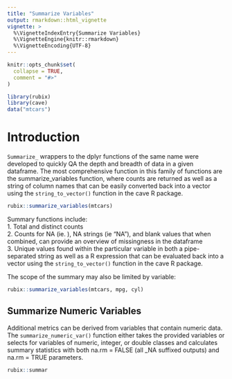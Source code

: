 ```yaml
---
title: "Summarize Variables"
output: rmarkdown::html_vignette
vignette: >
  %\VignetteIndexEntry{Summarize Variables}
  %\VignetteEngine{knitr::rmarkdown}
  %\VignetteEncoding{UTF-8}
---
```


```r
knitr::opts_chunk$set(
  collapse = TRUE,
  comment = "#>"
)
```

```r
library(rubix)
library(cave)
data("mtcars")
```

# Introduction  
`Summarize_` wrappers to the dplyr functions of the same name were developed to quickly QA the depth and breadth of data in a given dataframe. The most comprehensive function in this family of functions are the summarize_variables function, where counts are returned as well as a string of column names that can be easily converted back into a vector using the `string_to_vector()` function in the cave R package. 

```r
rubix::summarize_variables(mtcars)
```

Summary functions include:  
1. Total and distinct counts  
2. Counts for NA (ie. <NA>), NA strings (ie "NA"), and blank values that when combined, can provide an overview of missingness in the dataframe  
3. Unique values found within the particular variable in both a pipe-separated string as well as a R expression that can be evaluated back into a vector using the `string_to_vector()` function in the cave R package.  

The scope of the summary may also be limited by variable: 
```r
rubix::summarize_variables(mtcars, mpg, cyl)
```


## Summarize Numeric Variables  
Additional metrics can be derived from variables that contain numeric data. The `summarize_numeric_var()` function either takes the provided variables or selects for variables of numeric, integer, or double classes and calculates summary statistics with both na.rm = FALSE (all _NA suffixed outputs) and na.rm = TRUE parameters. 
```r
rubix::summar
```




